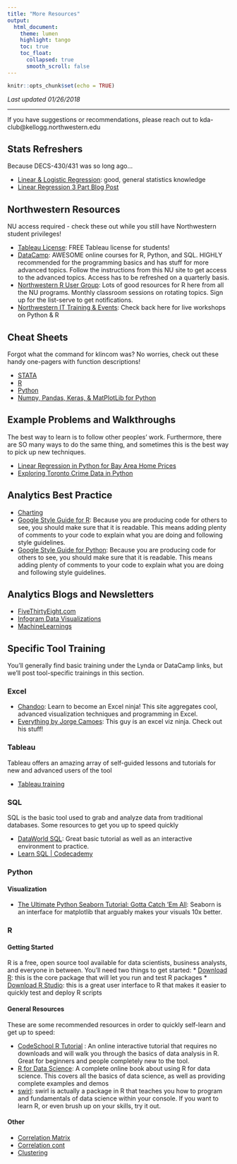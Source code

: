 ```yaml
---
title: "More Resources"
output: 
  html_document:
    theme: lumen
    highlight: tango
    toc: true
    toc_float: 
      collapsed: true
      smooth_scroll: false
---
```


```r
knitr::opts_chunk$set(echo = TRUE)
```

*Last updated 01/26/2018*

***

If you have suggestions or recommendations, please reach out to kda-club@kellogg.northwestern.edu

## Stats Refreshers

Because DECS-430/431 was so long ago...


  * [Linear & Logistic Regression](http://r-statistics.co/Linear-Regression.html): good, general statistics knowledge
  * [Linear Regression 3 Part Blog Post](https://dziganto.github.io/data%20science/linear%20regression/machine%20learning/python/Linear-Regression-101-Basics/)

## Northwestern Resources

NU access required - check these out while you still have Northwestern student privileges! 

  * [Tableau License](https://www.tableau.com/academic/students): FREE Tableau license for students!
  * [DataCamp](http://www.it.northwestern.edu/research/campus-events/data-camp.html): AWESOME online courses for R, Python, and SQL. HIGHLY recommended for the programming basics and has stuff for more advanced topics. Follow the instructions from this NU site to get access to the advanced topics. Access has to be refreshed on a quarterly basis. 
  * [Northwestern R User Group](https://northwestern-r-users.github.io): Lots of good resources for R here from all the NU programs. Monthly classroom sessions on rotating topics. Sign up for the list-serve to get notifications. 
  * [Northwestern IT Training & Events](http://www.it.northwestern.edu/research/campus-events/index.html): Check back here for live workshops on Python & R

## Cheat Sheets

Forgot what the command for klincom was? No worries, check out these handy one-pagers with function descriptions!

  * [STATA](https://geocenter.github.io/StataTraining/portfolio/01_resource/)
  * [R](https://www.rstudio.com/resources/cheatsheets/)
  * [Python](https://ehmatthes.github.io/pcc/cheatsheets/README.html)
  * [Numpy, Pandas, Keras, & MatPlotLib for Python](https://medium.com/towards-data-science/top-6-cheat-sheets-novice-machine-engineers-need-5ea43d1be3de)

## Example Problems and Walkthroughs

The best way to learn is to follow other peoples' work. Furthermore, there are SO many ways to do the same thing, and sometimes this is the best way to pick up new techniques. 

  * [Linear Regression in Python for Bay Area Home Prices](https://medium.com/towards-data-science/linear-regression-in-python-predict-the-bay-areas-home-price-5c91c8378878)
  * [Exploring Toronto Crime Data in Python](https://medium.com/towards-data-science/exploring-clustering-and-mapping-torontos-crimes-96336efe490f)

## Analytics Best Practice

  * [Charting](https://medium.com/towards-data-science/the-dos-and-don-ts-of-chart-making-13c629456027)
  * [Google Style Guide for R](https://google.github.io/styleguide/Rguide.xml): Because you are producing code for others to see, you should make sure that it is readable. This means adding plenty of comments to your code to explain what you are doing and following style guidelines.
  * [Google Style Guide for Python](https://google.github.io/styleguide/pyguide.html): Because you are producing code for others to see, you should make sure that it is readable. This means adding plenty of comments to your code to explain what you are doing and following style guidelines.

## Analytics Blogs and Newsletters

* [FiveThirtyEight.com](http://fivethirtyeight.com/)
* [Infogram Data Visualizations](https://infogram.com/blog/category/data-visualization/)
* [MachineLearnings](https://machinelearnings.co/)

## Specific Tool Training 

You'll generally find basic training under the Lynda or DataCamp links, but we'll post tool-specific trainings in this section.

### Excel

  * [Chandoo](https://chandoo.org/wp/): Learn to become an Excel ninja! This site aggregates cool, advanced visualization techniques and programming in Excel. 
  * [Everything by Jorge Camoes](https://excelcharts.com/author/jorge-camoes/): This guy is an excel viz ninja. Check out his stuff! 

### Tableau
Tableau offers an amazing array of self-guided lessons and tutorials for new and advanced users of the tool

  * [Tableau training](https://www.tableau.com/learn/training)

### SQL
SQL is the basic tool used to grab and analyze data from traditional databases. Some resources to get you up to speed quickly

* [DataWorld SQL](https://data.world/classrooms/guide-to-data-analysis-with-sql-and-datadotworld): Great basic tutorial as well as an interactive environment to practice.
* [Learn SQL | Codecademy](https://www.codecademy.com/learn/learn-sql)

### Python

#### Visualization

  * [The Ultimate Python Seaborn Tutorial: Gotta Catch ‘Em All](https://elitedatascience.com/python-seaborn-tutorial): Seaborn is an interface for matplotlib that arguably makes your visuals 10x better.

### R
#### Getting Started
R is a free, open source tool available for data scientists, business analysts, and everyone in between. You'll need two things to get started:
  * [Download R](https://cran.rstudio.com/): this is the core package that will let you run and test R packages
  * [Download R Studio](https://www.rstudio.com/products/rstudio/download/#download): this is a great user interface to R that makes it easier to quickly test and deploy R scripts

#### General Resources
These are some recommended resources in order to quickly self-learn and get up to speed:

  * [CodeSchool R Tutorial](https://www.codeschool.com/courses/try-r) : An online interactive tutorial that requires no downloads and will walk you through the basics of data analysis in R. Great for beginners and people completely new to the tool.
  * [R for Data Science](http://r4ds.had.co.nz/index.html): A complete online book about using R for data science. This covers all the basics of data science, as well as providing complete examples and demos
  * [swirl](http://swirlstats.com/): swirl is actually a package in R that teaches you how to program and fundamentals of data science within your console. If you want to learn R, or even brush up on your skills, try it out.


#### Other
  
  * [Correlation Matrix](http://www.sthda.com/english/wiki/correlation-matrix-a-quick-start-guide-to-analyze-format-and-visualize-a-correlation-matrix-using-r-software)
  * [Correlation cont](http://www.sthda.com/english/wiki/visualize-correlation-matrix-using-correlogram)
  * [Clustering](http://www.sthda.com/english/articles/25-cluster-analysis-in-r-practical-guide/111-types-of-clustering-methods-overview-and-quick-start-r-code/)
  

  
